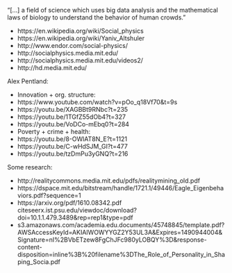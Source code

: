 

"[...] a field of science which uses big data analysis and the mathematical laws of biology to understand the behavior of human crowds."

- https://en.wikipedia.org/wiki/Social_physics
- https://en.wikipedia.org/wiki/Yaniv_Altshuler
- http://www.endor.com/social-physics/
- http://socialphysics.media.mit.edu/
- http://socialphysics.media.mit.edu/videos2/
- http://hd.media.mit.edu/

Alex Pentland:

- Innovation + org. structure:
- https://www.youtube.com/watch?v=pOo_q18Vf70&t=9s
- https://youtu.be/XAGBBt9RNbc?t=235
- https://youtu.be/1TGfZ55dOb4?t=327
- https://youtu.be/VoDCo-mEbq0?t=284
- Poverty + crime + health:
- https://youtu.be/8-OWlAT8N_E?t=1121
- https://youtu.be/C-wHdSJM_GI?t=477
- https://youtu.be/tzDmPu3yGNQ?t=216

Some research:

- http://realitycommons.media.mit.edu/pdfs/realitymining_old.pdf
- https://dspace.mit.edu/bitstream/handle/1721.1/49446/Eagle_Eigenbehaviors.pdf?sequence=1 
- https://arxiv.org/pdf/1610.08342.pdf citeseerx.ist.psu.edu/viewdoc/download?doi=10.1.1.479.3489&rep=rep1&type=pdf  
- s3.amazonaws.com/academia.edu.documents/45748845/template.pdf?AWSAccessKeyId=AKIAIWOWYYGZ2Y53UL3A&Expires=1490944004&Signature=nI%2BVbETzew8FgChJFc980yLOBQY%3D&response-content-disposition=inline%3B%20filename%3DThe_Role_of_Personality_in_Shaping_Socia.pdf
